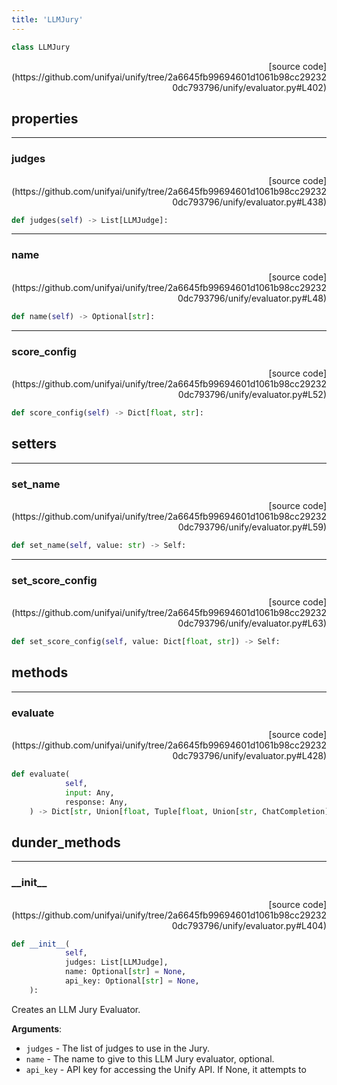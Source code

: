 ```yaml
---
title: 'LLMJury'
---
```


```python
class LLMJury
```

<p align="right">[source code](https://github.com/unifyai/unify/tree/2a6645fb99694601d1061b98cc292320dc793796/unify/evaluator.py#L402)</p>



## properties

---

### judges

<p align="right">[source code](https://github.com/unifyai/unify/tree/2a6645fb99694601d1061b98cc292320dc793796/unify/evaluator.py#L438)</p>

```python
def judges(self) -> List[LLMJudge]:
```



---

### name

<p align="right">[source code](https://github.com/unifyai/unify/tree/2a6645fb99694601d1061b98cc292320dc793796/unify/evaluator.py#L48)</p>

```python
def name(self) -> Optional[str]:
```



---

### score\_config

<p align="right">[source code](https://github.com/unifyai/unify/tree/2a6645fb99694601d1061b98cc292320dc793796/unify/evaluator.py#L52)</p>

```python
def score_config(self) -> Dict[float, str]:
```



## setters

---

### set\_name

<p align="right">[source code](https://github.com/unifyai/unify/tree/2a6645fb99694601d1061b98cc292320dc793796/unify/evaluator.py#L59)</p>

```python
def set_name(self, value: str) -> Self:
```



---

### set\_score\_config

<p align="right">[source code](https://github.com/unifyai/unify/tree/2a6645fb99694601d1061b98cc292320dc793796/unify/evaluator.py#L63)</p>

```python
def set_score_config(self, value: Dict[float, str]) -> Self:
```



## methods

---

### evaluate

<p align="right">[source code](https://github.com/unifyai/unify/tree/2a6645fb99694601d1061b98cc292320dc793796/unify/evaluator.py#L428)</p>

```python
def evaluate(
            self,
            input: Any,
            response: Any,
    ) -> Dict[str, Union[float, Tuple[float, Union[str, ChatCompletion]]]]:
```



## dunder_methods

---

### \_\_init\_\_

<p align="right">[source code](https://github.com/unifyai/unify/tree/2a6645fb99694601d1061b98cc292320dc793796/unify/evaluator.py#L404)</p>

```python
def __init__(
            self,
            judges: List[LLMJudge],
            name: Optional[str] = None,
            api_key: Optional[str] = None,
    ):
```

Creates an LLM Jury Evaluator.

**Arguments**:

- `judges` - The list of judges to use in the Jury.
- `name` - The name to give to this LLM Jury evaluator, optional.
- `api_key` - API key for accessing the Unify API. If None, it attempts to